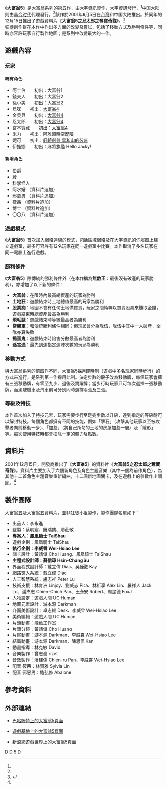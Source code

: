 {{Infobox VG
| title          = 大富翁5
| image          = 
| caption        = 
| developer      = [[狂徒創作群|狂徒創作群]]<ref name="巴哈姆特">{{cite web |title=全民運動「大富翁五」邀你網上大冒險！ |url=http://gnn.gamer.com.tw/6/1376.html |publisher=[[巴哈姆特電玩資訊站|巴哈姆特]] |accessdate=2009-06-08 |archive-date=2016-03-04 |archive-url=https://web.archive.org/web/20160304062609/http://gnn.gamer.com.tw/6/1376.html |dead-url=no }}</ref>
| publisher      = {{vgrelease|TW|[[大宇資訊|大宇資訊]]<ref name="巴哈姆特" />|CN|[[晶合时代|晶合时代]]<ref name="人民网">{{cite web |title=《大富翁5》全球上市 网络对战正式开启 |url=http://www.people.com.cn/electric/210615/y07.html |publisher=[[人民网|人民网]] |accessdate=2009-06-11 |archive-date=2015-09-24 |archive-url=https://web.archive.org/web/20150924134323/http://www.people.com.cn/electric/210615/y07.html |dead-url=no }}</ref>}}
| distributor    = 
| series         = [[大富翁系列|大富翁系列]]
| released       = {{vgrelease|TW|2001年6月15日<ref name="巴哈姆特" />|CN|2001年6月15日<ref name="人民网" />}}
| genre = [[棋盤遊戲|棋盤]]、[[益智遊戲|益智遊戲]]
| modes          = [[單人遊戲|單人遊戲]]、[[線上遊戲|線上遊戲]]
| platforms      = [[个人电脑|PC]]（[[Windows|Windows]]）
}}

《'''大富翁5'''》是[[大富翁系列|大富翁系列]]的第五作，由[[大宇資訊|大宇資訊]]製作，[[大宇資訊|大宇資訊]]發行，<ref name="巴哈姆特" />[[中国大陆|中国大陆]]则由[[晶合时代|晶合时代]]代理發行。<ref name="人民网" />該作於2001年6月5日在[[台灣|台灣]]和中国大陆推出。於同年的12月15日推出了遊戲資料片《'''大富翁5之忍太郎之奪寶奇謀'''》。<ref name="資料片">{{cite web |title=大富翁5之忍太郎之奪寶奇謀 |url=http://www.gamebase.com.tw/gfile/gamepage.php?game=88156 |publisher=[[遊戲基地|遊戲基地]] |accessdate=2009-06-08 |archive-date=2017-02-15 |archive-url=https://web.archive.org/web/20170215123138/http://www.gamebase.com.tw/gfile/gamepage.php?game=88156 |dead-url=no }}</ref>
<br />狂徒創作群在本作中作出多方面的改變及嘗試，包括了移動方式及勝利條件等，同時亦容許玩家自行製作地圖；是系列中改變最大的一作。

==遊戲內容==
=== 玩家 ===
==== 既有角色 ====
* 阿土伯　　初出：大富翁1
* 錢夫人　　初出：大富翁2
* 孫小美　　初出：大富翁2
* 烏咪　　初出：[[大富翁4|大富翁4]]
* 金貝貝　　初出：[[大富翁4|大富翁4]]
* 忍太郎　　初出：[[大富翁4|大富翁4]]
* 宫本寶藏　　初出：[[大富翁4|大富翁4]]
* 米力　　初出：阿雅超時空歷險
* 妮可　　初出：[[軒轅劍參_雲和山的彼端|軒轅劍參 雲和山的彼端]]
* 伊娃娜　　初出：麻將旗艦 Hello Jacky!

====新增角色====
* 伯爵
* 綾
* 科學怪人
* 阿水嬸 （資料片追加）
* 邪惡男 （資料片追加）
* 筱茜 （資料片追加）
* 博士 （資料片追加）
* 〇〇八 （資料片追加）

===遊戲模式===
《'''大富翁5'''》首次加入網絡連線的模式，包括[[區域網絡|區域網絡]]及在大宇資訊的[[伺服器|伺服器]]上建立遊戲室，最多可容許有12名玩家在同一遊戲室中比賽。本作取消了多名玩家在同一電腦上進行遊戲。
===勝利條件===
《'''大富翁5'''》除傳統的勝利條件外（在本作稱為'''無敵王'''：最後沒有破產的玩家勝利），亦增加了以下新的條件：
* '''大富翁'''：在限時內最高總資產的玩家為勝利
* '''土地狂'''：遊戲結束時土地總值最高的玩家為勝利
* '''股票痴'''：地圖不會有任何土地供買賣，玩家之間純粹以買賣股票來賺取金錢，遊戲結束時總資產最高為勝利
* '''飛毛腿'''：遊戲結束時等級最高者為勝利
* '''常勝軍'''：和傳統勝利條件相同；但玩家會分為隊伍，隊伍中其中一人破產，全隊亦算失敗
* '''搗蛋鬼'''：遊戲結束時陷害分數最高者為勝利
* '''迷宮通'''：最先到達指定達陣次數的玩家為勝利
===移動方式===
與大富翁系列的前四作不同，大富翁5採用[[即時制|即時制]]（遊戲中多名玩家同時步行）的方式來進行，是系列第一作採用此制。決定步數的骰子改為移動牌，每個玩家會擁有三張移動牌，有零至九步、退後及跳躍牌；當步行時玩家只可每次選擇一張移動牌，而駕駛機車及汽車則可分別同時選擇兩張及三張。
===等級及特技===
本作首次加入了特技元素，玩家需要步行至足夠步數以升級，達到指定的等級時可以解封特技。每個角色都擁有不同的技能，例如「擊石」（攻擊其他玩家以至被攻擊者向前移動一步）、「加蓋」（將自己所站的土地的房屋加蓋一層）及「隱形」等。每次使用特技時都會扣除一定的體力及點數。

==資料片==
2001年12月15日，開發商推出了《'''大富翁5'''》的資料片《'''大富翁5之忍太郎之奪寶奇謀'''》。資料片主要加入了六個新角色及角色主題音樂（其中一個為前作角色），為其他十二首角色主題音樂重新編曲，十二個新地圖關卡，及在遊戲上的參數作出調節。<ref name="資料片" />

==製作團隊==
大富翁五及大富翁五資料片，並非狂徒小組製作，製作團隊名單如下：

*出品人：李永進
*監製：蔡明宏、饒瑞鈞、廖莊敬
*'''專案人：鳳凰騎士 TaiShau'''
*遊戲企劃：鳳凰騎士 TaiShau
*'''執行企劃：李威霄 Wei-Hsiao Lee'''
*關卡設計：黃靖倬 Cho Huang、鳳凰騎士 TaiShau
*'''主程式設計師：蘇信璋 Hsin-Chang Su'''
*界面程式設計師：戴立偉 Diac、吳僅徵 Kay
*網路簽入系統：戴立偉 Diac
*人工智慧系統：盧志祥 Peter Lu
*技術支援：林育洲 Linjoy、劉威志 Pica、林祈享 Alex Lin、羅祥人 Jack Lo、潘杰志 Chien-Chich Pan、王永安 Robert、周昆德 FoxJ
*人物設定：遊戲人間 UC Human
*地圖元素設計：游本源 Darkman
*介面美術設計：卓志維 Desk、李威霄 Wei-Hsiao Lee
*美術編輯：遊戲人間 UC Human
*片頭動畫：飛魚工作室
*片頭分鏡：黃靖倬 Cho Huang
*片尾動畫：游本源 Darkman、李威霄 Wei-Hsiao Lee
*結局動畫：游本源 Darkman、陳思侃 Kan
*動畫指導：林克敏 David
*音樂製作：曾志豪 rizet
*音效製作：潘建儒 Chien-ru Pan、李威霄 Wei-Hsiao Lee
*配音 筱茜：林賢雅 Sylvia Lin
*配音 邪惡男：鮑弘修 Abalone

==參考資料==
{{Reflist}}

==外部連結==
* {{zh-tw}} [http://acg.gamer.com.tw/acgDetail.php?s=1640 巴哈姆特上的大富翁5頁面] {{Wayback|url=http://acg.gamer.com.tw/acgDetail.php?s=1640 |date=20200918091034 }}
* {{zh-tw}} [http://www.gamebase.com.tw/gfile/gamepage.php?game=87436 遊戲基地上的大富翁5頁面]
* {{zh-cn}} [http://games.sina.com.cn/zhuanqu/rich5/indexpage.shtml 新浪網遊戲世界上的大富翁5頁面] {{Wayback|url=http://games.sina.com.cn/zhuanqu/rich5/indexpage.shtml |date=20190626095812 }}

{{大富翁系列}}

[[Category:2001年电子游戏|D]]
[[Category:Windows遊戲|D]]
[[Category:大富翁系列|5]]
[[Category:有資料片的遊戲|D]]
